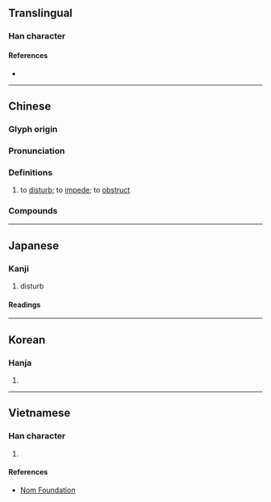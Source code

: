 {{character info/new}}
==Translingual==

===Han character===
{{Han char|rn=38|rad=女|as=04|sn=7|four=40427|canj=VYHS|ids=⿰女方}}

====References====
* {{Han ref|kx=0257.100|dkj=06111|dj=0522.040|hdz=21033.040|uh=59A8|ud=22952|bh=A7AB|bd=42923}}

----

==Chinese==
{{zh-forms}}

===Glyph origin===
{{Han etym}}

===Pronunciation===
{{zh-pron
|m=fáng
|c=fong4
|mn=ml:hóng/tw:hông/xm:hong
|mc=y
|oc=y
|cat=v
}}

===Definitions===
{{zh-hanzi}}

# to [[disturb]]; to [[impede]]; to [[obstruct]]

===Compounds===
{{zh-der|不妨|不妨事|不妨頭|不相妨礙|何妨|利己妨人|好事多妨|妨功害能|妨害|妨害治安|妨害自由|妨害風化|妨止|妨殺|妨礙|才廣妨身|望門妨|無妨}}

----

==Japanese==

===Kanji===
{{ja-kanji|grade=c|rs=女04}}

# disturb

====Readings====
{{ja-readings
|on=ぼう
|kun=さまた-げる
}}

----

==Korean==

===Hanja===
{{ko-hanja|hangeul=방|rv=bang|mr=pang|y=pang}}

# {{rfdef|ko|sort=女04}}

----

==Vietnamese==

===Han character===
{{vi-hantu|[[phòng]], [[phương]]|rs=女04}}

# {{rfdef|vi|sort=女04}}

====References====
* [http://nomfoundation.org/common/nom_details.php?codepoint=59a8 Nom Foundation]
